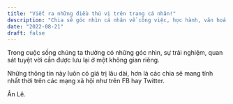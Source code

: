 ```yaml
---
title: "Viết ra những điều thú vị trên trang cá nhân!"
description: "Chia sẽ góc nhìn cá nhân về công việc, học hành, văn hoá ..."
date: "2022-08-21"
draft: false
---
```


Trong cuộc sống chúng ta thường có những góc nhìn, sự trải nghiệm, quan sát tuyệt vời cần được lưu lại ở một không gian riêng.

Những thông tin này luôn có giá trị lâu dài, hơn là các chia sẽ mang tính nhất thời trên các mạng xã hội như trên FB hay Twitter.

Ân Lê.
